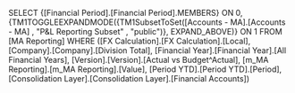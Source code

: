SELECT {[Financial Period].[Financial Period].MEMBERS} ON 0, {TM1TOGGLEEXPANDMODE({TM1SubsetToSet([Accounts - MA].[Accounts - MA] , "P&L Reporting Subset" , "public")}, EXPAND_ABOVE)} ON 1 FROM [MA Reporting] WHERE ([FX Calculation].[FX Calculation].[Local], [Company].[Company].[Division Total], [Financial Year].[Financial Year].[All Financial Years], [Version].[Version].[Actual vs Budget^Actual], [m_MA Reporting].[m_MA Reporting].[Value], [Period YTD].[Period YTD].[Period], [Consolidation Layer].[Consolidation Layer].[Financial Accounts])